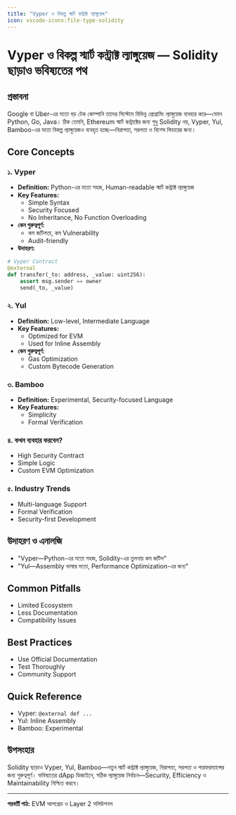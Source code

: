 ```yaml
---
title: "Vyper ও বিকল্প স্মার্ট কন্ট্রাক্ট ল্যাঙ্গুয়েজ"
icon: vscode-icons:file-type-solidity
---
```


# Vyper ও বিকল্প স্মার্ট কন্ট্রাক্ট ল্যাঙ্গুয়েজ — Solidity ছাড়াও ভবিষ্যতের পথ

## প্রস্তাবনা

Google বা Uber-এর মতো বড় টেক কোম্পানি তাদের সিস্টেমে বিভিন্ন প্রোগ্রামিং ল্যাঙ্গুয়েজ ব্যবহার করে—যেমন Python, Go, Java। ঠিক তেমনি, Ethereum স্মার্ট কন্ট্রাক্টের জন্য শুধু Solidity নয়, Vyper, Yul, Bamboo-এর মতো বিকল্প ল্যাঙ্গুয়েজও ব্যবহৃত হচ্ছে—নিরাপত্তা, সরলতা ও বিশেষ ফিচারের জন্য।

## Core Concepts

### ১. Vyper
- **Definition:** Python-এর মতো সহজ, Human-readable স্মার্ট কন্ট্রাক্ট ল্যাঙ্গুয়েজ
- **Key Features:**
    - Simple Syntax
    - Security Focused
    - No Inheritance, No Function Overloading
- **কেন গুরুত্বপূর্ণ:**
    - কম জটিলতা, কম Vulnerability
    - Audit-friendly
- **উদাহরণ:**
```python
# Vyper Contract
@external
def transfer(_to: address, _value: uint256):
    assert msg.sender == owner
    send(_to, _value)
```

### ২. Yul
- **Definition:** Low-level, Intermediate Language
- **Key Features:**
    - Optimized for EVM
    - Used for Inline Assembly
- **কেন গুরুত্বপূর্ণ:**
    - Gas Optimization
    - Custom Bytecode Generation

### ৩. Bamboo
- **Definition:** Experimental, Security-focused Language
- **Key Features:**
    - Simplicity
    - Formal Verification

### ৪. কখন ব্যবহার করবেন?
- High Security Contract
- Simple Logic
- Custom EVM Optimization

### ৫. Industry Trends
- Multi-language Support
- Formal Verification
- Security-first Development

## উদাহরণ ও এনালজি
- "Vyper—Python-এর মতো সহজ, Solidity-এর তুলনায় কম জটিল"
- "Yul—Assembly ভাষার মতো, Performance Optimization-এর জন্য"

## Common Pitfalls
- Limited Ecosystem
- Less Documentation
- Compatibility Issues

## Best Practices
- Use Official Documentation
- Test Thoroughly
- Community Support

## Quick Reference
- Vyper: `@external def ...`
- Yul: Inline Assembly
- Bamboo: Experimental

## উপসংহার

Solidity ছাড়াও Vyper, Yul, Bamboo—নতুন স্মার্ট কন্ট্রাক্ট ল্যাঙ্গুয়েজ, নিরাপত্তা, সরলতা ও পারফরম্যান্সের জন্য গুরুত্বপূর্ণ। ভবিষ্যতের dApp ডিজাইনে, সঠিক ল্যাঙ্গুয়েজ নির্বাচন—Security, Efficiency ও Maintainability নিশ্চিত করবে।

---

**পরবর্তী পাঠ:** EVM আপগ্রেড ও Layer 2 সলিউশনস
